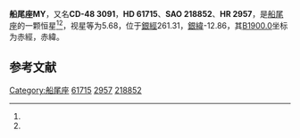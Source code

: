 {{Starbox begin
| name = 船尾座MY
}}
{{Starbox observe
| epoch = [[J2000.0|J2000.0]]
| constell = [[船尾座|船尾座]]<ref name=SIMBAD>{{cite web
 | url=http://simbad.u-strasbg.fr/simbad/sim-id?Ident=HR+2957
 | title =Pulsating variable Star
 | publisher=Centre de Données astronomiques de Strasbourg
 | work=SIMBAD
 | accessdate=2012-07-13}}</ref><ref name=DATA>{{cite web
 | url=http://vizier.u-strasbg.fr/viz-bin/VizieR-5?-out.add=.&-source=5050&-corr=PK=HR&-out.max=9999&HR=2957
 | title =VizieR Detailed Page
 | accessdate=2012-07-13}}</ref>
| 星官 = 
| ra = {{RA|7|38|18.2}}<ref name=SIMBAD /><ref name=DATA />
| dec = {{DEC|-48|36|4}}<ref name=SIMBAD /><ref name=DATA />
| appmag_v = 5.68<ref name=SIMBAD /><ref name=DATA />
}}
{{Starbox character
| class = F4Iab<ref name=SIMBAD /><ref name=DATA />
| b-v = 0.65<ref name=SIMBAD /><ref name=DATA />
| u-b = 0.45<ref name=SIMBAD /><ref name=DATA />
| r-i = <ref name=SIMBAD /><ref name=DATA />
| variable = 
}}
{{Starbox astrometry
| radial_v = 0.45
| prop_mo_ra = 11
| parallax = 
| p_error = 
}}
{{Starbox catalog
| names =CD-48 3091，[[SAO星表|SAO]] 218852，[[HD星表|HD]] 61715，[[HR星表|HR]] 2957}}
{{Starbox reference |Simbad=HR+2957}}
{{Starbox end}}

'''船尾座MY'''，又名'''CD-48 3091'''，'''HD 61715'''、'''SAO 218852'''、'''HR 2957'''，是[[船尾座|船尾座]]的一颗恒星<ref name=SIMBAD /><ref name=DATA />，视星等为5.68，位于[[銀道座標系|銀經]]261.31，[[銀道座標系|銀緯]]-12.86，其[[B1900.0|B1900.0]]坐标为赤經{{RA|7|35|28.5}}，赤緯{{DEC|-48|-12.86|23}}。

== 参考文献 ==
{{reflist}}

{{star-stub}}

{{船尾座恒星}}
[[Category:船尾座|Category:船尾座]]
[[Category:HD和HDE天體|61715]]
[[Category:HR天體|2957]]
[[Category:SAO天體|218852]]